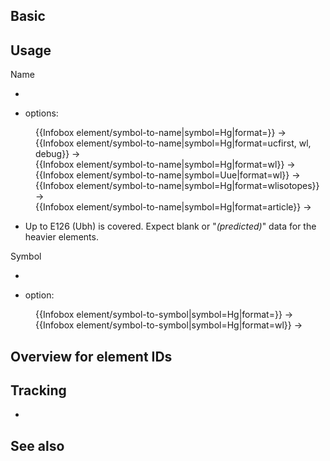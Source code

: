 {{Documentation subpage}}

==Basic==
:{{lts|1=Infobox element/symbol-to-name}}
:{{tl|1=Infobox element/symbol-to-name/format}}
== Usage ==

;Name
*{{para|symbol|Hg}}
*{{para|format|ucfirst, wl, wlisotopes, debug}} options:

:<nowiki>{{Infobox element/symbol-to-name|symbol=Hg|format=}}</nowiki> &rarr; {{Infobox element/symbol-to-name|symbol=Hg|format=}}
:<nowiki>{{Infobox element/symbol-to-name|symbol=Hg|format=ucfirst, wl, debug}}</nowiki> &rarr; {{Infobox element/symbol-to-name|symbol=Hg|format=ucfirst, wl, debug}}
:<nowiki>{{Infobox element/symbol-to-name|symbol=Hg|format=wl}}</nowiki> &rarr; {{Infobox element/symbol-to-name|symbol=Hg|format=wl}}
:<nowiki>{{Infobox element/symbol-to-name|symbol=Uue|format=wl}}</nowiki> &rarr; {{Infobox element/symbol-to-name|symbol=Uue|format=wl}}
:<nowiki>{{Infobox element/symbol-to-name|symbol=Hg|format=wlisotopes}}</nowiki> &rarr; {{Infobox element/symbol-to-name|symbol=Hg|format=wlisotopes}}
:<nowiki>{{Infobox element/symbol-to-name|symbol=Hg|format=article}}</nowiki> &rarr; {{Infobox element/symbol-to-name|symbol=Hg|format=article}}

*Up to E126 (Ubh) is covered. Expect blank or "''(predicted)''" data for the heavier elements.
;Symbol

*{{para|symbol|Hg}}
*{{para|format|wl}} option:

:<nowiki>{{Infobox element/symbol-to-symbol|symbol=Hg|format=}}</nowiki> &rarr; {{Infobox element/symbol-to-symbol|symbol=Hg|format=}}
:<nowiki>{{Infobox element/symbol-to-symbol|symbol=Hg|format=wl}}</nowiki> &rarr; {{Infobox element/symbol-to-symbol|symbol=Hg|format=wl}}

==Overview for element IDs==
{{Template:Infobox element/symbol-to--overview-IDs}}

==Tracking==

* {{clc|Chemical element properties that need attention}}

==See also==
{{Infobox element/symbol-to--navbox}}
<!--
--><includeonly>{{sandbox other||
[[Category:Element data sets]]
}}</includeonly>